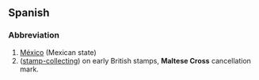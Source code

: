 ==Spanish==
===Abbreviation===
#[[México]] (Mexican state)
#([[stamp-collecting]]) on early British stamps, '''Maltese Cross''' cancellation mark.